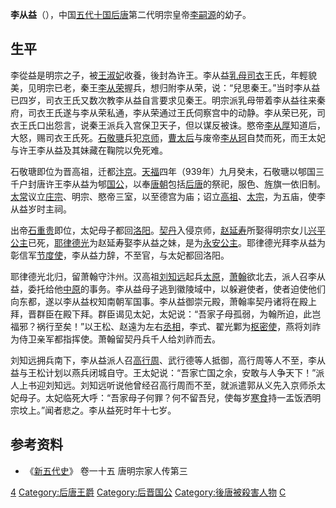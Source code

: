 '''李从益'''（{{bd|931年||947年||catIdx=L}}），中国[[五代十国|五代十国]][[后唐|后唐]]第二代明宗皇帝[[唐明宗|李嗣源]]的幼子。

== 生平 ==
李從益是明宗之子，被[[王淑妃_(後唐)|王淑妃]]收養，後封為许王。李从益[[乳母|乳母]][[司衣|司衣]]王氏，年輕貌美，见明宗已老，秦王[[李从荣|李从荣]]握兵，想归附李从荣，说：“兒思秦王。”当时李从益已四岁，司衣王氏又数次教李从益自言要求见秦王。明宗派乳母带着李从益往来秦府，司衣王氏遂与李从荣私通，李从荣通过王氏伺察宫中的动静。李从荣已死，司衣王氏口出怨言，说秦王派兵入宫保卫天子，但以谋反被诛。愍帝[[唐閔帝|李从厚]]知道后，大怒，赐司衣王氏死。[[石敬瑭|石敬瑭]]兵犯[[汴梁|京师]]，[[和武显皇后|曹太后]]与废帝[[李从珂|李从珂]]自焚而死，而王太妃与许王李从益及其妹藏在鞠院以免死难。

石敬瑭即位为晋高祖，迁都[[汴京|汴京]]。[[天福_(后晋)|天福]]四年（939年）九月癸未，石敬瑭以郇国三千户封唐许王李从益为郇[[国公|国公]]，以奉[[唐朝|唐朝]]包括[[后唐|后唐]]的祭祀，服色、旌旗一依旧制。[[太常|太常]]议立[[李存勖|庄宗]]、明宗、愍帝三室，以至德宫为庙；诏立[[李渊|高祖]]、[[唐太宗|太宗]]，为五庙，使李从益岁时主祠。

出帝[[石重贵|石重贵]]即位，太妃母子都回[[洛阳|洛阳]]。[[契丹|契丹]]入侵京师，[[赵延寿|赵延寿]]所娶得明宗女儿[[兴平公主_(后唐)|兴平公主]]已死，[[辽太宗|耶律德光]]为赵延寿娶李从益之妹，是为[[永安公主_(后唐明宗)|永安公主]]。耶律德光拜李从益为彰信军[[节度使|节度使]]，李从益力辞，不至官，与太妃都回洛阳。

耶律德光北归，留萧翰守汴州。汉高祖[[刘知远|刘知远]]起兵[[太原|太原]]，[[萧翰|萧翰]]欲北去，派人召李从益，委托给他[[中原|中原]]的事务。李从益母子逃到徽陵域中，以躲避使者，使者迫使他们向东都，遂以李从益权知南朝军国事。李从益御崇元殿，萧翰率契丹诸将在殿上拜，晋群臣在殿下拜。群臣谒见太妃，太妃说：“吾家子母孤弱，为翰所迫，此岂福邪？祸行至矣！”以王松、赵遠为左右[[丞相|丞相]]，李式、翟光鄴为[[枢密使|枢密使]]，燕将刘祚为侍卫亲军都指挥使。萧翰留契丹兵千人给刘祚而去。

刘知远拥兵南下，李从益派人召[[高行周|高行周]]、武行德等人抵御，高行周等人不至，李从益与王松计划以燕兵闭城自守。王太妃说：“吾家亡国之余，安敢与人争天下！”派人上书迎刘知远。刘知远听说他曾经召高行周而不至，就派遣郭从义先入京师杀太妃母子。太妃临死大呼：“吾家母子何罪？何不留吾兒，使每岁[[寒食节|寒食]]持一盂饭洒明宗坟上。”闻者悲之。李从益死时年十七岁。

== 参考资料 ==
*《[[新五代史|新五代史]]》 卷一十五 唐明宗家人传第三

{{FiveDynasties-song-liao-jin}}

[[Category:唐明宗皇子|4]]
[[Category:后唐王爵|Category:后唐王爵]]
[[Category:后晋国公|Category:后晋国公]]
[[Category:後唐被殺害人物|Category:後唐被殺害人物]]
[[Category:李姓|C]]